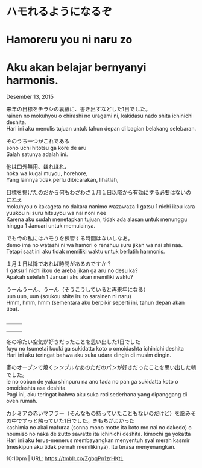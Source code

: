 # ハモれるようになるぞ  
# Hamoreru you ni naru zo  
# Aku akan belajar bernyanyi harmonis.  

Desember 13, 2015

来年の目標をチラシの裏紙に、書き出すなどした1日でした。  
rainen no mokuhyou o chirashi no uragami ni, kakidasu nado shita ichinichi deshita.  
Hari ini aku menulis tujuan untuk tahun depan di bagian belakang selebaran.  

そのうち一つがこれである  
sono uchi hitotsu ga kore de aru  
Salah satunya adalah ini.  

他は口外無用、ほれほれ、  
hoka wa kugai muyou, horehore,  
Yang lainnya tidak perlu dibicarakan, lihatlah,  

目標を掲げたのだから何もわざわざ１月１日以降から有効にする必要はないのにねえ  
mokuhyou o kakageta no dakara nanimo wazawaza 1 gatsu 1 nichi ikou kara yuukou ni suru hitsuyou wa nai noni nee  
Karena aku sudah menetapkan tujuan, tidak ada alasan untuk menunggu hingga 1 Januari untuk memulainya.  

でも今の私にはハモりを練習する時間はないしなあ。  
demo ima no watashi ni wa hamori o renshuu suru jikan wa nai shi naa.  
Tetapi saat ini aku tidak memiliki waktu untuk berlatih harmonis.  

１月１日以降であれば時間があるのですか？  
1 gatsu 1 nichi ikou de areba jikan ga aru no desu ka?  
Apakah setelah 1 Januari aku akan memiliki waktu?  

うーんうーん、うーん（そうこうしていると再来年になる）  
uun uun, uun (soukou shite iru to sarainen ni naru)  
Hmm, hmm, hmm (sementara aku berpikir seperti ini, tahun depan akan tiba).  

＿＿＿  
＿＿＿  

冬の冷たい空気が好きだったことを思い出した1日でした  
fuyu no tsumetai kuuki ga sukidatta koto o omoidashta ichinichi deshita  
Hari ini aku teringat bahwa aku suka udara dingin di musim dingin.  

家のオーブンで焼くシンプルなあのただのパンが好きだったことを思い出した朝でした。  
ie no ooban de yaku shinpuru na ano tada no pan ga sukidatta koto o omoidashta asa deshita.  
Pagi ini, aku teringat bahwa aku suka roti sederhana yang dipanggang di oven rumah.  

カシミアの赤いマフラー（そんなもの持っていたこともないのだけど）を脳みその中でずっと触っていた1日でした。きもちがよかった  
kashimia no akai mafuraa (sonna mono motte ita koto mo nai no dakedo) o noumiso no naka de zutto sawatte ita ichinichi deshita. kimochi ga yokatta  
Hari ini aku terus-menerus membayangkan menyentuh syal merah kasmir (meskipun aku tidak pernah memilikinya). Itu terasa menyenangkan.  

10:10pm  |   URL: https://tmblr.co/ZgbqPn1zrHKtL  